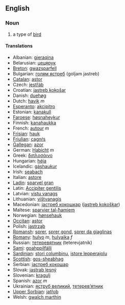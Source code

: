 ==English==

=== Noun ===

# a type of [[bird]]

==== Translations ====

*Albanian: [[gjeraqina]]
*Belarusian: [[цецярук]]
*[[Breton]]: [[gwazsparfell]]
*Bulgarian: [[голям ястреб]] (goljam jastreb)
*[[Catalan]]: [[astor]]
*Czech: [[jestřáb]]
*Croatian: [[jastreb kokošar]]
*Danish: [[duehøg]]
*Dutch: [[havik]] ''m''
*[[Esperanto]]: [[akcipitro]]
*Estonian: [[kanakull]]
*[[Faroese]]: [[høsnaheykur]]
*Finnish: [[kanahaukka]]
*French: [[autour]] ''m''
*[[Frisian]]: [[hauk]]
*[[Friulian]]: [[cagnŕs]]
*[[Gallegan]]: [[azor]]
*German: [[Habicht]] ''m''
*Greek: [[διπλοσάινο]]
*Hungarian: [[héja]]
*Icelandic: [[gáshaukur]]
*Irish: [[seabach]]
*Italian: [[astore]]
*[[Ladin]]: [[sparvel gran]]
*Latin: [[Accipiter gentilis]]
*Latvian: [[vistu vanags]]
*Lithuanian: [[vištvanagis]]
*Macedonian: [[jастреб кокошкар]] ([[jastreb kokoškar]])
*Maltese: [[sparvier tal-ħamiem]]
*Norwegian: [[hønsehauk]]
*[[Occitan]]: [[astor]]
*Polish: [[jastrząb]]
*[[Romansh]]: [[sprer]], [[sprer gond]], [[sprer da giaglinas]]
*[[Romany]]: [[hulyo]] ''m'', [[hulyaika]] ''f''
*Russian: [[тетеревятник]] (teterevjatnik)
*[[Sami]]: [[goahppilfálli]]
*[[Sardinian]]: [[stori columbinu]], [[istore lepperajolu]]
*[[Scottish]]: [[gos-sheabhag]]
*Serbian: [[jастреб кокошар]]
*Slovak: [[jastrab lesný]]
*Slovenian: [[kragulj]]
*Spanish: [[azor]] ''m''
*Ukrainian: [[яструб великий]], [[тетерев’ятник]]
*[[Upper Sorbian]]: [[jatřob]]
*Welsh: [[gwalch marthin]]